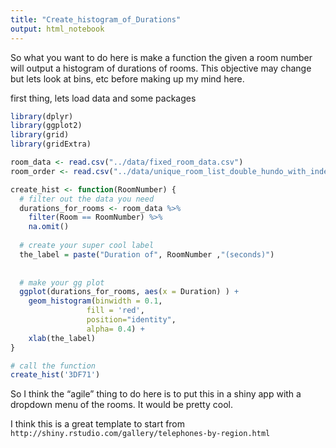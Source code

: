 ```yaml
---
title: "Create_histogram_of_Durations"
output: html_notebook
---
```


So what you want to do here is make a function the given a room number will output a histogram of durations of rooms.  This objective may change but lets look at bins, etc before making up my mind here.

first thing, lets load data and some packages

```r
library(dplyr)
library(ggplot2)
library(grid)
library(gridExtra)

room_data <- read.csv("../data/fixed_room_data.csv")
room_order <- read.csv("../data/unique_room_list_double_hundo_with_index.csv", header = FALSE, col.names = c('Number','Room'))
```

```r
create_hist <- function(RoomNumber) {
  # filter out the data you need
  durations_for_rooms <- room_data %>%
    filter(Room == RoomNumber) %>%
    na.omit() 
  
  # create your super cool label
  the_label = paste("Duration of", RoomNumber ,"(seconds)")
  
  
  # make your gg plot
  ggplot(durations_for_rooms, aes(x = Duration) ) + 
    geom_histogram(binwidth = 0.1,
                 fill = 'red',
                 position="identity",
                 alpha= 0.4) +
    xlab(the_label)
}

# call the function
create_hist('3DF71')
```

So I think the "agile" thing to do here is to put this in a shiny app with a dropdown menu of the rooms.  It would be pretty cool.

I think this is a great template to start from `http://shiny.rstudio.com/gallery/telephones-by-region.html`
